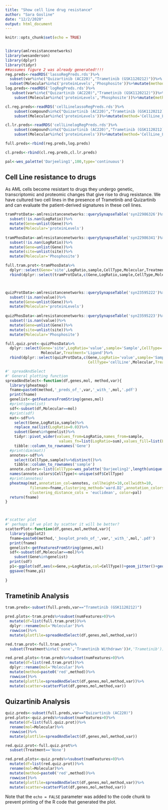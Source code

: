 ```yaml
---
title: "Show cell line drug resistance"
author: "Sara Gosline"
date: "12/2/2020"
output: html_document
---
```


```r
knitr::opts_chunk$set(echo = TRUE)


library(amlresistancenetworks)
library(wesanderson)
library(dplyr)
library(tidyr)
##assumes figure 2 was already generated!!!!
reg.preds<-readRDS('lassoRegPreds.rds')%>%
  subset(var%in%c("Quizartinib (AC220)","Trametinib (GSK1120212)"))%>%
  subset(Molecular%in%c('proteinLevels','Phosphosite'))%>%mutate(method='LASSO')
log.preds<-readRDS('logRegPreds.rds')%>%
   subset(var%in%c("Quizartinib (AC220)","Trametinib (GSK1120212)"))%>%
    subset(Molecular%in%c('proteinLevels','Phosphosite'))%>%mutate(method='Logistic')

cl.reg.preds<-readRDS('cellLinelassoRegPreds.rds')%>%
    subset(compound%in%c("Quizartinib (AC220)","Trametinib (GSK1120212)"))%>%
    subset(Molecular%in%c('proteinLevels'))%>%mutate(method='CellLine_LASSO')

cl.lr.preds<-readRDS('cellLinelogRegPreds.rds')%>%
    subset(compound%in%c("Quizartinib (AC220)","Trametinib (GSK1120212)"))%>%
    subset(Molecular%in%c('proteinLevels'))%>%mutate(method='CellLine_Logistic')

full.preds<-rbind(reg.preds,log.preds)

cl.preds<-rbind(cl.reg.preds,cl.lr.preds)

pal<-wes_palette('Darjeeling1',100,type='continuous')
```

## Cell Line resistance to drugs

As AML cells become resistant to drugs they undergo genetic, transcriptomic and proteomic changes that give rise to drug resistance. We have cultured two cell lines in the presence of Trametinib and Quizartinib and can evaluate the patient-derived signatures in these cell lines.



```r
tramProtData<-amlresistancenetworks::querySynapseTable('syn22986326')%>%
  subset(!is.nan(LogRatio))%>%
  mutate(Gene=unlist(Gene))%>%
  mutate(Molecular='proteinLevels')
 
tramPhosData<-amlresistancenetworks::querySynapseTable('syn22986341')%>%
  subset(!is.nan(LogRatio))%>%
  mutate(Gene=unlist(Gene))%>%
  mutate(site=unlist(site))%>%
  mutate(Molecular='Phosphosite')

full.tram.prot<-tramPhosData%>%
  dplyr::select(Gene='site',LogRatio,sample,CellType,Molecular,Treatment)%>%
  rbind(dplyr::select(tramProtData,c(Gene,LogRatio,sample,CellType,Molecular,Treatment)))



quizProtData<-amlresistancenetworks::querySynapseTable('syn23595222')%>%
  subset(!is.nan(value))%>%
  mutate(Gene=unlist(Gene))%>%
  mutate(Molecular='proteinLevels')
 
quizPhosData<-amlresistancenetworks::querySynapseTable('syn23595223')%>%
  subset(!is.nan(value))%>%
  mutate(Gene=unlist(Gene))%>%
  mutate(site=unlist(site))%>%
  mutate(Molecular='Phosphosite')

full.quiz.prot<-quizPhosData%>%
  dplyr::select(Gene='site',LogRatio='value',sample='Sample',CellType='cellLine',
                Molecular,Treatment='Ligand')%>%
  rbind(dplyr::select(quizProtData,c(Gene,LogRatio='value',sample='Sample',
                                     CellType='cellLine',Molecular,Treatment='Ligand')))


```

```r
#' spreadAndSelect
#' General plotting function
spreadAndSelect<-function(df,genes,mol, method,var){
  library(pheatmap)
  fname=paste0(method,'_preds_of_',var,'_with_',mol,'.pdf')
  print(fname)
  genelist<-getFeaturesFromString(genes,mol)
  #print(genelist)
  sdf<-subset(df,Molecular==mol)
  #print(sdf)
  mat<-sdf%>%
    select(Gene,LogRatio,sample)%>%
    replace_na(list(LogRatio=0.0))%>%
    subset(Gene%in%genelist)%>%
    tidyr::pivot_wider(values_from=LogRatio,names_from=sample,
                        values_fn=list(LogRatio=sum),values_fill=list(LogRatio=0.0))%>%
    tibble::column_to_rownames('Gene')
  #print(dim(mat))
  annotes<-sdf%>%
    select(CellType,sample)%>%distinct()%>%
    tibble::column_to_rownames('sample')
  annote.colors<-list(CellType=wes_palette('Darjeeling2',length(unique(sdf$CellType))))
  names(annote.colors$CellType)<-unique(sdf$CellType)
  #print(annotes)
  pheatmap(mat,annotation_col=annotes, cellheight=10,cellwidth=10,
           filename=fname,clustering_method='ward.D2',annotation_colors = annote.colors, 
           clustering_distance_cols = 'euclidean', color=pal)
  return(fname)
}



#'scatter plot
#' perhaps if we plot by scatter it will be better? 
scatterPlot<-function(df,genes,mol,method,var){
  library(ggplot2)
  fname=paste0(method,'_boxplot_preds_of_',var,'_with_',mol,'.pdf')
  print(fname)
  genelist<-getFeaturesFromString(genes,mol)
  sdf<-subset(df,Molecular==mol)%>%
    subset(Gene%in%genelist)
  print(sdf)
  p1<-ggplot(sdf,aes(x=Gene,y=LogRatio,col=CellType))+geom_jitter()+geom_boxplot()+scale_color_manual(values=wes_palette('Darjeeling1',5))
  ggsave(fname,p1)
  
}
```

## Trametinib Analysis



```r
tram.preds<-subset(full.preds,var=="Trametinib (GSK1120212)")

pred.plots<-tram.preds%>%subset(numFeatures>0)%>%
  mutate(df=list(full.tram.prot))%>%
  dplyr::rename(mol='Molecular')%>%
  rowwise()%>%
  mutate(plotfile=spreadAndSelect(df,genes,mol,method,var))

red.tram.prot<-full.tram.prot%>%
  subset(Treatment%in%c('none','Trametinib Withdrawn'))#,'Trametinib'))

red.pred.plots<-tram.preds%>%subset(numFeatures>0)%>%
  mutate(df=list(red.tram.prot))%>%
  dplyr::rename(mol='Molecular')%>%
  mutate(method=paste0('red',method))%>%
  rowwise()%>%
  mutate(plotfile=spreadAndSelect(df,genes,mol,method,var))%>%
  mutate(scatter=scatterPlot(df,genes,mol,method,var))

```


## Quizartinib Analysis

```r
quiz.preds<-subset(full.preds,var=="Quizartinib (AC220)")
pred.plots<-quiz.preds%>%subset(numFeatures>0)%>%
  mutate(df=list(full.quiz.prot))%>%
  rename(mol=Molecular)%>%
  rowwise()%>%
  mutate(plotfile=spreadAndSelect(df,genes,mol,method,var))

red.quiz.prot<-full.quiz.prot%>%
  subset(Treatment=='None')

red.pred.plots<-quiz.preds%>%subset(numFeatures>0)%>%
  mutate(df=list(red.quiz.prot))%>%
  rename(mol=Molecular)%>%
  mutate(method=paste0('red',method))%>%
  rowwise()%>%
  mutate(plotfile=spreadAndSelect(df,genes,mol,method,var))%>%
  mutate(scatter=scatterPlot(df,genes,mol,method,var))
```
Note that the `echo = FALSE` parameter was added to the code chunk to prevent printing of the R code that generated the plot.
